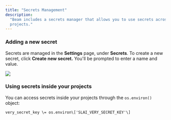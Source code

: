 ```yaml
---
title: "Secrets Management"
description:
  "Beam includes a secrets manager that allows you to use secrets across your
  projects."
---
```


### Adding a new secret

Secrets are managed in the **Settings** page, under **Secrets**. To create a new
secret, click **Create new secret.** You'll be prompted to enter a name and
value.

![](/img/beam/account/secrets-management.png)

### Using secrets inside your projects

You can access secrets inside your projects through the `os.environ()` object:

```
very_secret_key \= os.environ\['SLAI_VERY_SECRET_KEY'\]
```
